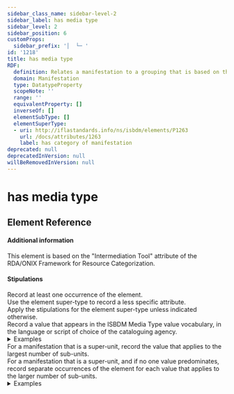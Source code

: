 ```yaml
---
sidebar_class_name: sidebar-level-2
sidebar_label: has media type
sidebar_level: 2
sidebar_position: 6
customProps:
  sidebar_prefix: '│  └─ '
id: '1218'
title: has media type
RDF:
  definition: Relates a manifestation to a grouping that is based on the type of intermediation device required to render, view, run, etc., the content of a manifestation.
  domain: Manifestation
  type: DatatypeProperty
  scopeNote: ''
  range: ''
  equivalentProperty: []
  inverseOf: []
  elementSubType: []
  elementSuperType:
  - uri: http://iflastandards.info/ns/isbdm/elements/P1263
    url: /docs/attributes/1263
    label: has category of manifestation
deprecated: null
deprecatedInVersion: null
willBeRemovedInVersion: null
---
```

# has media type

## Element Reference
<ElementReference frontMatter={frontMatter} />

#### Additional information

<div className="guid">
This element is based on the "Intermediation Tool" attribute of the <InLink href="https://www.rdatoolkit.org/archivedsite/docs/5chair10.pdf">RDA/ONIX Framework for Resource Categorization</InLink>.
</div>

#### Stipulations

<div className="stip">
  Record at least one occurrence of the element.
</div>

<div className="stip">
  Use the element super-type to record a less specific attribute.
</div>

<div className="stip">
  Apply the stipulations for the element super-type unless indicated otherwise.
</div>

<div className="stip">
  Record a value that appears in the <InLink href="/docs/ves/1218">ISBDM Media Type value vocabulary</InLink>, in the language or script of choice of the cataloguing agency.
  
  <details>
  <summary>Examples</summary>
  
  | Property | Value |
  |:---------|:------|
  | has media type | "computer" |
  
  *[Full example: <InLink href="/docs/fullex/fx006">RDA toolkit (2020-; RDA Copyright Holders; online resource)</InLink>.]*
  <hr />
  
  | Property | Value |
  |:---------|:------|
  | has media type | "دون وسيط" |
  
  *[Full example: <InLink href="/docs/fullex/fx024">كليلة ودمنة (1973؛ الشركة الوطنية للنشر والتوزيع؛ مجلد؛ غلاف مقوى)</InLink>. The language and script of cataloguing are Arabic.]*
  <hr />
  
  | Property | Value |
  |:---------|:------|
  | has media type | "无媒介" |
  
  *[Full example: <InLink href="/docs/fullex/fx057">图书馆阅读障碍症人群服务研究(2019; 国家图书馆出版社; 册; 无线胶黏装订)</InLink>. The language and script of cataloguing are Chinese.]*
  </details>
</div>

<div className="stip">
  For a manifestation that is a super-unit, record the value that applies to the largest number of sub-units.
</div>

<div className="stip">
  For a manifestation that is a super-unit, and if no one value predominates, record separate occurrences of the element for each value that applies to the larger number of sub-units.
  
  <details>
  <summary>Examples</summary>
  
  | Property | Value |
  |:---------|:------|
  | has media type | "audio" |
  | has media type | "unmediated" |
  
  *[Full example: <InLink href="/docs/fullex/fx032">Mojo 357 (2023; H Bauer Publishing Ltd.; volume + audio disc)</InLink>.]*
  </details>
</div>
